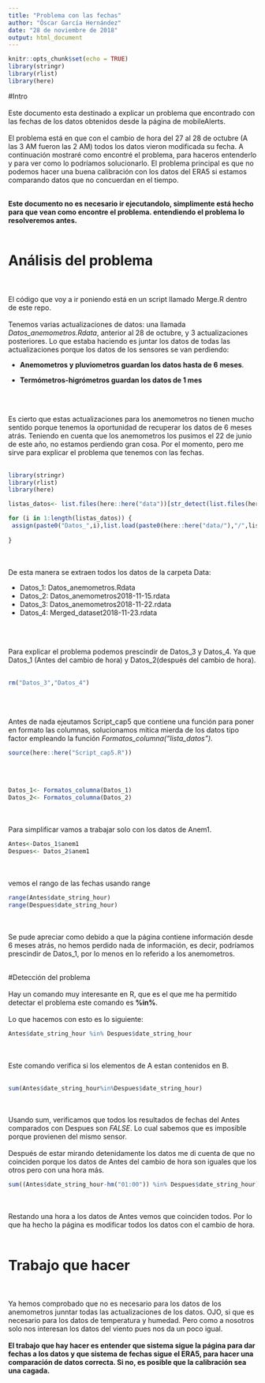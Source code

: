 ```yaml
---
title: "Problema con las fechas"
author: "Óscar García Hernández"
date: "28 de noviembre de 2018"
output: html_document
---
```


```r
knitr::opts_chunk$set(echo = TRUE)
library(stringr)
library(rlist)
library(here)
```

#Intro
<br />
<br />
Este documento esta destinado a explicar un problema que encontrado con las fechas de los datos obtenidos desde la página de mobileAlerts. 
<br />
<br />
El problema está en que con el cambio de hora del 27 al 28 de octubre (A las 3 AM fueron las 2 AM) todos los datos vieron modificada su fecha. A continuación mostraré como encontré el problema, para haceros entenderlo y para ver como lo podríamos solucionarlo. El problema principal es que no podemos hacer una buena calibración con los datos del ERA5 si estamos comparando datos que no concuerdan en el tiempo. 
<br />
<br />

**Este documento no es necesario ir ejecutandolo, simplimente está hecho para que vean como encontre el problema. entendiendo el problema lo resolveremos  antes.** 
<br />
<br />

# Análisis del problema
<br />
<br />
El código que voy a ir poniendo está en un script llamado Merge.R dentro de este repo. 
<br />
<br />
Tenemos varias actualizaciones de datos: una llamada *Datos_anemometros.Rdata*, anterior al 28 de octubre, y 3 actualizaciones posteriores. Lo que estaba haciendo es juntar los datos de todas las actualizaciones porque los datos de los sensores se van perdiendo: 

+ **Anemometros y pluviometros guardan los datos hasta de 6 meses**. 

+ **Termómetros-higrómetros guardan los datos de 1 mes**

<br />
<br />

Es cierto que estas actualizaciones para los anemometros no tienen mucho sentido porque tenemos la oportunidad de recuperar los datos de 6 meses atrás. Teniendo en cuenta que los anemometros los pusimos el 22 de junio de este año, no estamos perdiendo gran cosa. Por el momento, pero me sirve para explicar el problema que tenemos con las fechas. 
<br />
<br />
```r
library(stringr)
library(rlist)
library(here)

listas_datos<- list.files(here::here("data"))[str_detect(list.files(here::here("data")),pattern = ".rdata")]

for (i in 1:length(listas_datos)) {
 assign(paste0("Datos_",i),list.load(paste0(here::here("data/"),"/",listas_datos[i])))
  
}


```
<br />
<br />
De esta manera se extraen todos los datos de la carpeta Data: 

+ Datos_1: Datos_anemometros.Rdata
+ Datos_2: Datos_anemometros2018-11-15.rdata
+ Datos_3: Datos_anemometros2018-11-22.rdata
+ Datos_4: Merged_dataset2018-11-23.rdata

<br />
<br />

Para explicar el problema podemos prescindir de Datos_3 y Datos_4. Ya que Datos_1 (Antes del cambio de hora) y Datos_2(después del cambio de hora). 
<br />
<br />
```r
rm("Datos_3","Datos_4")
```
<br />
<br />

Antes de nada ejeutamos Script_cap5 que contiene una función para poner en formato las columnas, solucionamos mitica mierda de los datos tipo factor empleando la función *Formatos_columna("lista_datos")*.

```r
source(here::here("Script_cap5.R"))
```
<br />
<br />


```r
Datos_1<- Formatos_columna(Datos_1)
Datos_2<- Formatos_columna(Datos_2)

```
<br />
<br />
Para simplificar vamos a trabajar solo con los datos de Anem1. 

```r
Antes<-Datos_1$anem1
Despues<- Datos_2$anem1
```
<br />
<br />
vemos el rango de las fechas usando range

```r
range(Antes$date_string_hour)
range(Despues$date_string_hour)
```
<br />
<br />
Se pude apreciar como debido a que la página contiene información desde 6 meses atrás, no hemos perdido nada de información, es decir, podríamos prescindir de Datos_1, por lo menos en lo referido a los anemometros. 
<br />
<br />

#Detección del problema
<br />
<br />
Hay un comando muy interesante en R, que es el que me ha permitido detectar el problema este comando es **%in%**. 
<br />
<br />
Lo que hacemos con esto es lo siguiente: 

```r
Antes$date_string_hour %in% Despues$date_string_hour
```
<br />
<br />
Este comando verifica si los elementos de A estan contenidos en B. 
<br />
<br />
```r
sum(Antes$date_string_hour%in%Despues$date_string_hour)
```
<br />
<br />
Usando sum, verificamos que todos los resultados de fechas del Antes comparados con Despues son *FALSE*. Lo cual sabemos que es imposible porque provienen del mismo sensor. 
<br />
<br />
Después de estar mirando detenidamente los datos me di cuenta de que no coinciden porque los datos de Antes del cambio de hora son iguales que los otros pero con una hora más. 
```r
sum((Antes$date_string_hour-hm("01:00")) %in% Despues$date_string_hour)
```
<br />
<br />
Restando una hora a los datos de Antes vemos que coinciden todos. Por lo que ha hecho la página es modificar todos los datos con el cambio de hora. 
<br />
<br />

# Trabajo que hacer
<br />
<br />
Ya hemos comprobado que no es necesario para los datos de los anemometros junntar todas las actualizaciones de los datos. OJO, si que es necesario para los datos de temperatura y humedad. Pero como a nosotros solo nos interesan los datos del viento pues nos da un poco igual. 
<br />
<br />
**El trabajo que hay hacer es entender que sistema sigue la página para dar fechas a los datos y que sistema de fechas sigue el ERA5, para hacer una comparación de datos correcta. Si no, es posible que la calibración sea una cagada. **
